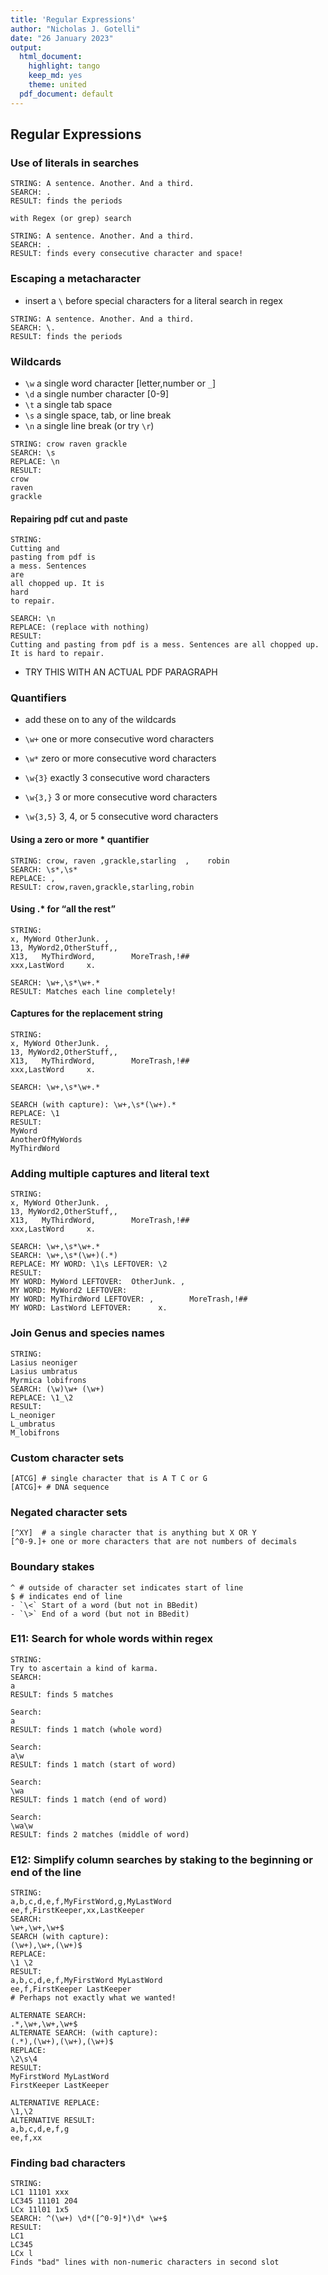 ```yaml
---
title: 'Regular Expressions'
author: "Nicholas J. Gotelli"
date: "26 January 2023"
output:
  html_document:
    highlight: tango
    keep_md: yes
    theme: united
  pdf_document: default
---
```

## Regular Expressions


### Use of literals in searches
```
STRING: A sentence. Another. And a third.
SEARCH: .
RESULT: finds the periods

with Regex (or grep) search

STRING: A sentence. Another. And a third.
SEARCH: .
RESULT: finds every consecutive character and space!
```
### Escaping a metacharacter

- insert a `\` before special characters for a literal search in regex

```
STRING: A sentence. Another. And a third.
SEARCH: \.
RESULT: finds the periods
```
### Wildcards
- `\w` a single word character [letter,number or `_`]
- `\d` a single number character [0-9]
- `\t` a single tab space
- `\s` a single space, tab, or line break
- `\n` a single line break (or try `\r`)

```
STRING: crow raven grackle
SEARCH: \s
REPLACE: \n
RESULT: 
crow
raven
grackle
```

#### Repairing pdf cut and paste
```
STRING:
Cutting and
pasting from pdf is
a mess. Sentences
are
all chopped up. It is
hard
to repair.

SEARCH: \n
REPLACE: (replace with nothing)
RESULT: 
Cutting and pasting from pdf is a mess. Sentences are all chopped up. It is hard to repair. 
```
- TRY THIS WITH AN ACTUAL PDF PARAGRAPH

### Quantifiers
- add these on to any of the wildcards

- `\w+` one or more consecutive word characters
- `\w*` zero or more consecutive word characters
- `\w{3}` exactly 3 consecutive word characters
- `\w{3,}` 3 or more consecutive word characters
- `\w{3,5}` 3, 4, or 5 consecutive word characters

#### Using a zero or more * quantifier

```
STRING: crow, raven ,grackle,starling  ,    robin
SEARCH: \s*,\s*
REPLACE: , 
RESULT: crow,raven,grackle,starling,robin
```
#### Using .* for "all the rest"

```
STRING: 
x, MyWord OtherJunk. ,
13, MyWord2,OtherStuff,,
X13,   MyThirdWord,        MoreTrash,!##
xxx,LastWord     x.

SEARCH: \w+,\s*\w+.*
RESULT: Matches each line completely!
```
#### Captures for the replacement string

```
STRING: 
x, MyWord OtherJunk. ,
13, MyWord2,OtherStuff,,
X13,   MyThirdWord,        MoreTrash,!##
xxx,LastWord     x.

SEARCH: \w+,\s*\w+.*

SEARCH (with capture): \w+,\s*(\w+).*
REPLACE: \1
RESULT:
MyWord
AnotherOfMyWords
MyThirdWord
```
### Adding multiple captures and literal text
```
STRING: 
x, MyWord OtherJunk. ,
13, MyWord2,OtherStuff,,
X13,   MyThirdWord,        MoreTrash,!##
xxx,LastWord     x.

SEARCH: \w+,\s*\w+.*
SEARCH: \w+,\s*(\w+)(.*)
REPLACE: MY WORD: \1\s LEFTOVER: \2
RESULT:
MY WORD: MyWord LEFTOVER:  OtherJunk. ,
MY WORD: MyWord2 LEFTOVER:
MY WORD: MyThirdWord LEFTOVER: ,        MoreTrash,!##
MY WORD: LastWord LEFTOVER:      x.
```
### Join Genus and species names
```
STRING: 
Lasius neoniger
Lasius umbratus
Myrmica lobifrons
SEARCH: (\w)\w+ (\w+)
REPLACE: \1_\2
RESULT:
L_neoniger
L_umbratus
M_lobifrons
```
### Custom character sets

```
[ATCG] # single character that is A T C or G
[ATCG]+ # DNA sequence
```
### Negated character sets
```
[^XY]  # a single character that is anything but X OR Y
[^0-9.]+ one or more characters that are not numbers of decimals
```
### Boundary stakes
```
^ # outside of character set indicates start of line
$ # indicates end of line
- `\<` Start of a word (but not in BBedit)
- `\>` End of a word (but not in BBedit)
```

### E11: Search for whole words within regex

```
STRING:
Try to ascertain a kind of karma.
SEARCH:
a
RESULT: finds 5 matches

Search:
a 
RESULT: finds 1 match (whole word)

Search:
a\w
RESULT: finds 1 match (start of word)

Search:
\wa
RESULT: finds 1 match (end of word)

Search:
\wa\w
RESULT: finds 2 matches (middle of word)
```



### E12: Simplify column searches by staking to the beginning or end of the line



```
STRING:
a,b,c,d,e,f,MyFirstWord,g,MyLastWord
ee,f,FirstKeeper,xx,LastKeeper
SEARCH:
\w+,\w+,\w+$
SEARCH (with capture):
(\w+),\w+,(\w+)$
REPLACE:
\1 \2
RESULT:
a,b,c,d,e,f,MyFirstWord MyLastWord
ee,f,FirstKeeper LastKeeper
# Perhaps not exactly what we wanted!

ALTERNATE SEARCH: 
.*,\w+,\w+,\w+$
ALTERNATE SEARCH: (with capture):
(.*),(\w+),(\w+),(\w+)$
REPLACE:
\2\s\4
RESULT:
MyFirstWord MyLastWord
FirstKeeper LastKeeper

ALTERNATIVE REPLACE:
\1,\2
ALTERNATIVE RESULT:
a,b,c,d,e,f,g
ee,f,xx
```

### Finding bad characters
```
STRING: 
LC1 11101 xxx
LC345 11101 204
LCx 11l01 1x5
SEARCH: ^(\w+) \d*([^0-9]*)\d* \w+$
RESULT:
LC1
LC345
LCx l
Finds "bad" lines with non-numeric characters in second slot
```
